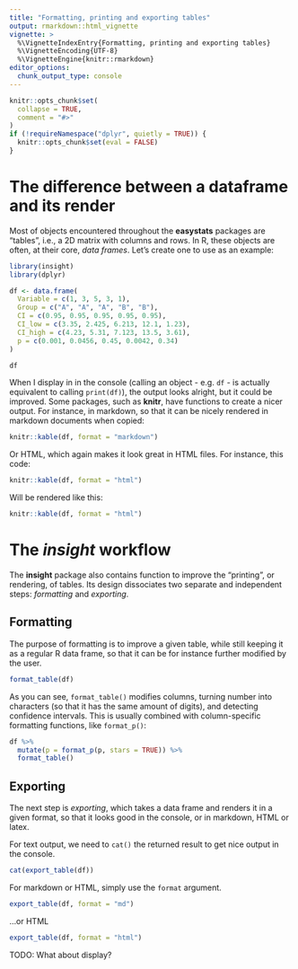 ```yaml
---
title: "Formatting, printing and exporting tables"
output: rmarkdown::html_vignette
vignette: >
  %\VignetteIndexEntry{Formatting, printing and exporting tables}
  %\VignetteEncoding{UTF-8}
  %\VignetteEngine{knitr::rmarkdown}
editor_options: 
  chunk_output_type: console
---
```


```r
knitr::opts_chunk$set(
  collapse = TRUE,
  comment = "#>"
)
if (!requireNamespace("dplyr", quietly = TRUE)) {
  knitr::opts_chunk$set(eval = FALSE)
}

```

# The difference between a dataframe and its render

Most of objects encountered throughout the **easystats** packages are "tables", i.e., a 2D matrix with columns and rows. In R, these objects are often, at their core, *data frames*. Let's create one to use as an example:

```r
library(insight)
library(dplyr)

df <- data.frame(
  Variable = c(1, 3, 5, 3, 1),
  Group = c("A", "A", "A", "B", "B"),
  CI = c(0.95, 0.95, 0.95, 0.95, 0.95),
  CI_low = c(3.35, 2.425, 6.213, 12.1, 1.23),
  CI_high = c(4.23, 5.31, 7.123, 13.5, 3.61),
  p = c(0.001, 0.0456, 0.45, 0.0042, 0.34)
)

df
```

When I display in in the console (calling an object - e.g. `df` - is actually equivalent to calling `print(df)`), the output looks alright, but it could be improved. Some packages, such as **knitr**, have functions to create a nicer output. For instance, in markdown, so that it can be nicely rendered in markdown documents when copied:

```r
knitr::kable(df, format = "markdown")
```


Or HTML, which again makes it look great in HTML files. For instance, this code:

```r
knitr::kable(df, format = "html")
```

Will be rendered like this:

```r
knitr::kable(df, format = "html")
```

# The *insight* workflow

The **insight** package also contains function to improve the "printing", or rendering, of tables. Its design dissociates two separate and independent steps: *formatting* and *exporting*.

## Formatting

The purpose of formatting is to improve a given table, while still keeping it as a regular R data frame, so that it can be for instance further modified by the user.


```r
format_table(df)
```

As you can see, `format_table()` modifies columns, turning number into characters (so that it has the same amount of digits), and  detecting confidence intervals. This is usually combined with column-specific formatting functions, like `format_p()`:

```r
df %>% 
  mutate(p = format_p(p, stars = TRUE)) %>% 
  format_table()
```


## Exporting

The next step is *exporting*, which takes a data frame and renders it in a given format, so that it looks good in the console, or in markdown, HTML or latex.

For text output, we need to `cat()` the returned result to get nice output in the console.

```r
cat(export_table(df))
```

For markdown or HTML, simply use the `format` argument.

```r
export_table(df, format = "md")
```

...or HTML

```r
export_table(df, format = "html")
```


TODO: What about display?
